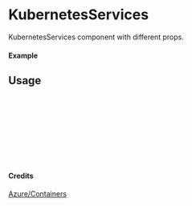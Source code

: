 
<Meta of={KubernetesServices} title="Azure/Containers/KubernetesServices" />

# KubernetesServices

KubernetesServices component with different props.

#### Example

<Canvas of={KubernetesServices.Primary} />

## Usage

```ts
import { KubernetesServices } from "yadl-ui";

const Example = () => {
  return (
      <KubernetesServices />
  );
};

export default Example;
```

#### Credits
[Azure/Containers](https://learn.microsoft.com/en-us/azure/architecture/icons/)
